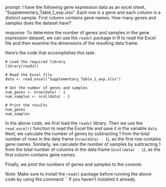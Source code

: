 prompt:
I have the following gene expression data as an excel sheet,  "Supplementary_Table_1_exp.xlsx". Each row is a gene and each column is a distinct sample. First column contains gene names. How many genes and samples does the dataset have?

response:
To determine the number of genes and samples in the gene expression dataset, we can use the `readxl` package in R to read the Excel file and then examine the dimensions of the resulting data frame.

Here's the code that accomplishes this task:

```
# Load the required library
library(readxl)

# Read the Excel file
data <- read_excel("Supplementary_Table_1_exp.xlsx")

# Get the number of genes and samples
num_genes <- nrow(data) - 1
num_samples <- ncol(data) - 1

# Print the results
num_genes
num_samples
```

In the above code, we first load the `readxl` library. Then we use the `read_excel()` function to read the Excel file and save it in the variable `data`. Next, we calculate the number of genes by subtracting 1 from the total number of rows in the data frame (`nrow(data) - 1`), as the first row contains gene names. Similarly, we calculate the number of samples by subtracting 1 from the total number of columns in the data frame (`ncol(data) - 1`), as the first column contains gene names.

Finally, we print the numbers of genes and samples to the console.

Note: Make sure to install the `readxl` package before running the above code by using the command `` if you haven't installed it already.
